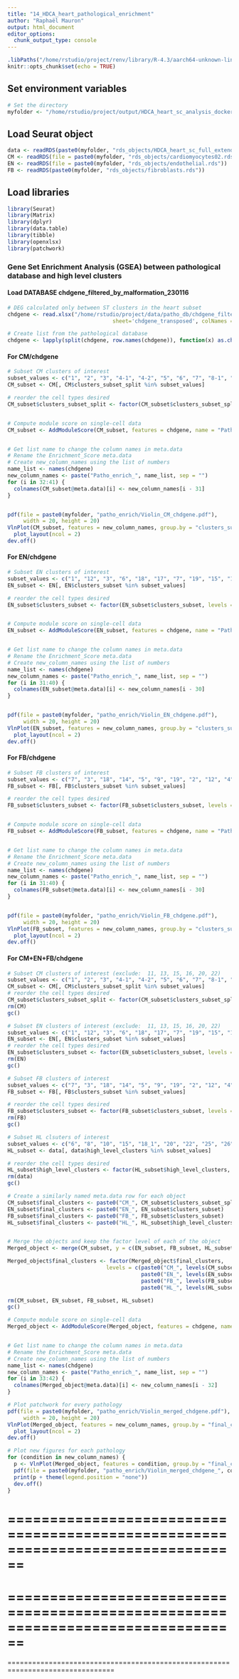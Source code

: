 ```yaml
---
title: "14_HDCA_heart_pathological_enrichment"
author: "Raphaël Mauron"
output: html_document
editor_options: 
  chunk_output_type: console
---
```


```r
.libPaths("/home/rstudio/project/renv/library/R-4.3/aarch64-unknown-linux-gnu/")
knitr::opts_chunk$set(echo = TRUE)
```


## Set environment variables

```r
# Set the directory 
myfolder <- "/home/rstudio/project/output/HDCA_heart_sc_analysis_docker/"
```


## Load Seurat object

```r
data <- readRDS(paste0(myfolder, "rds_objects/HDCA_heart_sc_full_extended.rds"))
CM <- readRDS(file = paste0(myfolder, "rds_objects/cardiomyocytes02.rds"))
EN <- readRDS(file = paste0(myfolder, "rds_objects/endothelial.rds"))
FB <- readRDS(paste0(myfolder, "rds_objects/fibroblasts.rds"))
```


## Load libraries

```r
library(Seurat)
library(Matrix)
library(dplyr)
library(data.table)
library(tibble)
library(openxlsx)
library(patchwork)
```



### Gene Set Enrichment Analysis (GSEA) between pathological database and high level clusters

#### Load DATABASE chdgene_filtered_by_malformation_230116

```r
# DEG calculated only between ST clusters in the heart subset 
chdgene <- read.xlsx("/home/rstudio/project/data/patho_db/chdgene_filtered_by_malformation_230116.xlsx",
                                 sheet='chdgene_transposed', colNames = FALSE, rowNames = TRUE)

# Create list from the pathological database
chdgene <- lapply(split(chdgene, row.names(chdgene)), function(x) as.character(x[-ncol(x)]))
```


#### For CM/chdgene

```r
# Subset CM clusters of interest
subset_values <- c("1", "2", "3", "4-1", "4-2", "5", "6", "7", "8-1", "8-2", "8-3", "9", "10", "12", "14", "17", "18", "19-1", "19-2", "21")
CM_subset <- CM[, CM$clusters_subset_split %in% subset_values]

# reorder the cell types desired
CM_subset$clusters_subset_split <- factor(CM_subset$clusters_subset_split, levels = c("6", "1", "10", "8-1", "8-3", "17", "8-2", "18", "4-2", "4-1", "3", "14", "9", "12", "21", "19-2", "19-1", "7", "2", "5"))


# Compute module score on single-cell data
CM_subset <- AddModuleScore(CM_subset, features = chdgene, name = "Patho_enrich")


# Get list name to change the column names in meta.data
# Rename the Enrichment_Score meta.data
# Create new_column_names using the list of numbers
name_list <- names(chdgene)
new_column_names <- paste("Patho_enrich_", name_list, sep = "")
for (i in 32:41) {
  colnames(CM_subset@meta.data)[i] <- new_column_names[i - 31]
}


pdf(file = paste0(myfolder, "patho_enrich/Violin_CM_chdgene.pdf"), 
     width = 20, height = 20)
VlnPlot(CM_subset, features = new_column_names, group.by = "clusters_subset_split") + 
  plot_layout(ncol = 2)
dev.off()
```


#### For EN/chdgene

```r
# Subset EN clusters of interest
subset_values <- c("1", "12", "3", "6", "18", "17", "7", "19", "15", "13", "10", "2", "5", "21", "16", "20", "11", "14", "22")
EN_subset <- EN[, EN$clusters_subset %in% subset_values]

# reorder the cell types desired
EN_subset$clusters_subset <- factor(EN_subset$clusters_subset, levels = c("1", "12", "3", "6", "18", "17", "7", "19", "15", "13", "10", "2", "5", "21", "16", "20", "11", "14", "22"))


# Compute module score on single-cell data
EN_subset <- AddModuleScore(EN_subset, features = chdgene, name = "Patho_enrich")


# Get list name to change the column names in meta.data
# Rename the Enrichment_Score meta.data
# Create new_column_names using the list of numbers
name_list <- names(chdgene)
new_column_names <- paste("Patho_enrich_", name_list, sep = "")
for (i in 31:40) {
  colnames(EN_subset@meta.data)[i] <- new_column_names[i - 30]
}


pdf(file = paste0(myfolder, "patho_enrich/Violin_EN_chdgene.pdf"), 
     width = 20, height = 20)
VlnPlot(EN_subset, features = new_column_names, group.by = "clusters_subset") + 
  plot_layout(ncol = 2)
dev.off()
```


#### For FB/chdgene

```r
# Subset FB clusters of interest
subset_values <- c("7", "3", "18", "14", "5", "9", "19", "2", "12", "4", "13", "11", "17", "8", "1", "6", "15", "20", "21")
FB_subset <- FB[, FB$clusters_subset %in% subset_values]

# reorder the cell types desired
FB_subset$clusters_subset <- factor(FB_subset$clusters_subset, levels = c("7", "3", "18", "14", "5", "9", "19", "2", "12", "4", "13", "11", "17", "8", "1", "6", "15", "20", "21"))


# Compute module score on single-cell data
FB_subset <- AddModuleScore(FB_subset, features = chdgene, name = "Patho_enrich")


# Get list name to change the column names in meta.data
# Rename the Enrichment_Score meta.data
# Create new_column_names using the list of numbers
name_list <- names(chdgene)
new_column_names <- paste("Patho_enrich_", name_list, sep = "")
for (i in 31:40) {
  colnames(FB_subset@meta.data)[i] <- new_column_names[i - 30]
}


pdf(file = paste0(myfolder, "patho_enrich/Violin_FB_chdgene.pdf"), 
     width = 20, height = 20)
VlnPlot(FB_subset, features = new_column_names, group.by = "clusters_subset") + 
  plot_layout(ncol = 2)
dev.off()
```

#### For CM+EN+FB/chdgene

```r
# Subset CM clusters of interest (exclude:  11, 13, 15, 16, 20, 22)
subset_values <- c("1", "2", "3", "4-1", "4-2", "5", "6", "7", "8-1", "8-2", "8-3", "9", "10", "12", "14", "17", "18", "19-1", "19-2", "21")
CM_subset <- CM[, CM$clusters_subset_split %in% subset_values]
# reorder the cell types desired
CM_subset$clusters_subset_split <- factor(CM_subset$clusters_subset_split, levels = c("6", "1", "10", "8-1", "8-3", "17", "8-2", "18", "4-2", "4-1", "3", "14", "9", "12", "21", "19-2", "19-1", "7", "2", "5"))
rm(CM)
gc()

# Subset EN clusters of interest (exclude:  11, 13, 15, 16, 20, 22)
subset_values <- c("1", "12", "3", "6", "18", "17", "7", "19", "15", "13", "10", "2", "5", "21", "16", "20", "11", "14", "22")
EN_subset <- EN[, EN$clusters_subset %in% subset_values]
# reorder the cell types desired
EN_subset$clusters_subset <- factor(EN_subset$clusters_subset, levels = c("1", "12", "3", "6", "18", "17", "7", "19", "15", "13", "10", "2", "5", "21", "16", "20", "11", "14", "22"))
rm(EN)
gc()

# Subset FB clusters of interest
subset_values <- c("7", "3", "18", "14", "5", "9", "19", "2", "12", "4", "13", "11", "17", "8", "1", "6", "15", "20", "21")
FB_subset <- FB[, FB$clusters_subset %in% subset_values]

# reorder the cell types desired
FB_subset$clusters_subset <- factor(FB_subset$clusters_subset, levels = c("7", "3", "18", "14", "5", "9", "19", "2", "12", "4", "13", "11", "17", "8", "1", "6", "15", "20", "21"))
rm(FB)
gc()

# Subset HL clsuters of interest
subset_values <- c("6", "8", "10", "15", "18_1", "20", "22", "25", "26", "29", "34")
HL_subset <- data[, data$high_level_clusters %in% subset_values]

# reorder the cell types desired
HL_subset$high_level_clusters <- factor(HL_subset$high_level_clusters, levels = c("6", "8", "10", "15", "18_1", "20", "22", "25", "26", "29", "34"))
rm(data)
gc()

# Create a similarly named meta.data row for each object
CM_subset$final_clusters <- paste0("CM_", CM_subset$clusters_subset_split)
EN_subset$final_clusters <- paste0("EN_", EN_subset$clusters_subset)
FB_subset$final_clusters <- paste0("FB_", FB_subset$clusters_subset)
HL_subset$final_clusters <- paste0("HL_", HL_subset$high_level_clusters)


# Merge the objects and keep the factor level of each of the object
Merged_object <- merge(CM_subset, y = c(EN_subset, FB_subset, HL_subset))

Merged_object$final_clusters <- factor(Merged_object$final_clusters, 
                               levels = c(paste0("CM_", levels(CM_subset$clusters_subset_split)),
                                          paste0("EN_", levels(EN_subset$clusters_subset)),
                                          paste0("FB_", levels(FB_subset$clusters_subset)),
                                          paste0("HL_", levels(HL_subset$high_level_clusters))))

rm(CM_subset, EN_subset, FB_subset, HL_subset)
gc()

# Compute module score on single-cell data
Merged_object <- AddModuleScore(Merged_object, features = chdgene, name = "Patho_enrich")


# Get list name to change the column names in meta.data
# Rename the Enrichment_Score meta.data
# Create new_column_names using the list of numbers
name_list <- names(chdgene)
new_column_names <- paste("Patho_enrich_", name_list, sep = "")
for (i in 33:42) {
  colnames(Merged_object@meta.data)[i] <- new_column_names[i - 32]
}

# Plot patchwork for every pathology
pdf(file = paste0(myfolder, "patho_enrich/Violin_merged_chdgene.pdf"), 
     width = 20, height = 20)
VlnPlot(Merged_object, features = new_column_names, group.by = "final_clusters", pt.size = 0) + 
  plot_layout(ncol = 2)
dev.off()

# Plot new figures for each pathology
for (condition in new_column_names) {
  p <- VlnPlot(Merged_object, features = condition, group.by = "final_clusters", pt.size = 0)
  pdf(file = paste0(myfolder, "patho_enrich/Violin_merged_chdgene_", condition, ".pdf"), width = 20, height = 5)
  print(p + theme(legend.position = "none"))
  dev.off()
}
```


================================================================================
================================================================================
================================================================================
================================================================================
================================================================================






